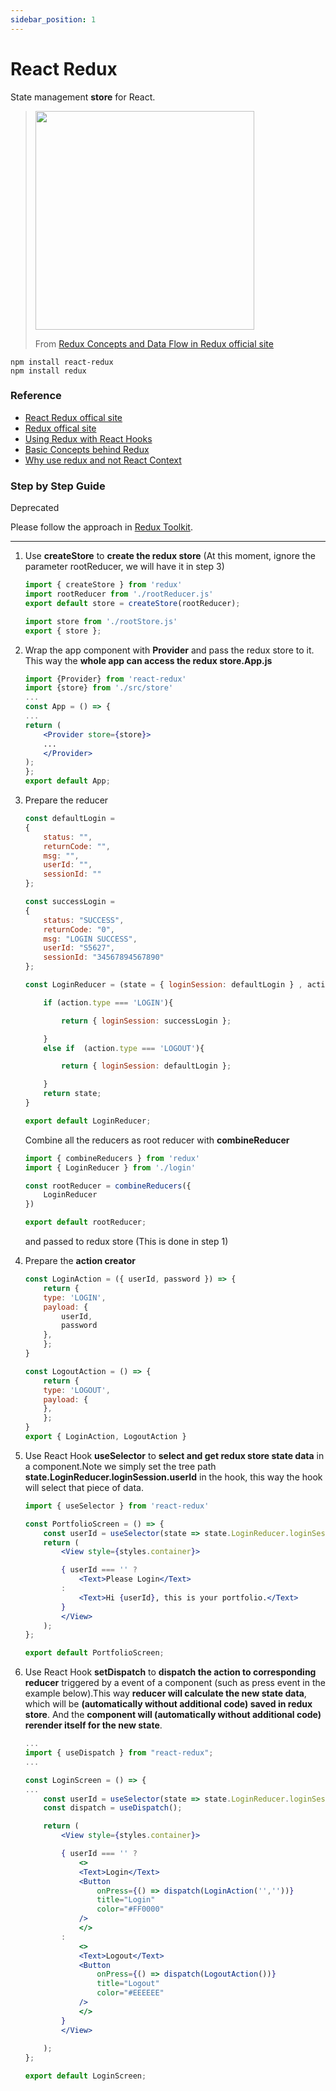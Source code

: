 ```yaml
---
sidebar_position: 1
---
```



# React Redux

State management **store** for React.

> <img src="https://redux.js.org/assets/images/ReduxDataFlowDiagram-49fa8c3968371d9ef6f2a1486bd40a26.gif" width="350"/>
>
> From [Redux Concepts and Data Flow in Redux official site](https://redux.js.org/tutorials/fundamentals/part-2-concepts-data-flow)

```console
npm install react-redux
npm install redux
```

### Reference

- [React Redux offical site](https://react-redux.js.org/)
- [Redux offical site](https://redux.js.org/)
- [Using Redux with React Hooks](https://thoughtbot.com/blog/using-redux-with-react-hooks)
- [Basic Concepts behind Redux](https://redux.js.org/tutorials/essentials/part-1-overview-concepts)
- [Why use redux and not React Context ](https://stackoverflow.com/questions/49568073/react-context-vs-react-redux-when-should-i-use-each-one)

### Step by Step Guide 
     
<Highlight color="#dd0000">Deprecated</Highlight> 

Please follow the approach in [Redux Toolkit](https://redux-toolkit.js.org/usage/usage-guide).

---

1. Use **createStore** to **create the redux store** (At this moment, ignore the parameter rootReducer, we will have it in step 3)
  
    ```jsx title="src/store/rootStore.js"
    import { createStore } from 'redux'
    import rootReducer from './rootReducer.js'
    export default store = createStore(rootReducer);
    ```
      
    ```jsx title="src/store/index.js"
    import store from './rootStore.js'
    export { store };
    ```

2. Wrap the app component with **Provider** and pass the redux store to it. This way the **whole app can access the redux store.App.js**

    ```jsx
    import {Provider} from 'react-redux'
    import {store} from './src/store'
    ...
    const App = () => {
    ...
    return (
        <Provider store={store}>
        ...
        </Provider>
    );
    };
    export default App;
    ```

3. Prepare the reducer

    ```jsx title="src/store/login/LoginReducer.js"
    const defaultLogin = 
    {
        status: "",
        returnCode: "",
        msg: "",
        userId: "",
        sessionId: ""
    };

    const successLogin = 
    {
        status: "SUCCESS",
        returnCode: "0",
        msg: "LOGIN SUCCESS",
        userId: "S5627",
        sessionId: "34567894567890"
    };

    const LoginReducer = (state = { loginSession: defaultLogin } , action) => {

        if (action.type === 'LOGIN'){

            return { loginSession: successLogin };

        }
        else if  (action.type === 'LOGOUT'){

            return { loginSession: defaultLogin };

        }
        return state;
    }

    export default LoginReducer;
    ```

    Combine all the reducers as root reducer with **combineReducer**

    ```jsx title="src/store/login/LoginReducer.js"
    import { combineReducers } from 'redux'
    import { LoginReducer } from './login'

    const rootReducer = combineReducers({  
        LoginReducer
    })

    export default rootReducer;
    ```

    and passed to redux store (This is done in step 1)

4. Prepare the **action creator**

    ```jsx title="src/store/login/LoginAction.js"
    const LoginAction = ({ userId, password }) => { 
        return {
        type: 'LOGIN',
        payload: {                        
            userId,
            password
        },
        };
    }

    const LogoutAction = () => { 
        return {
        type: 'LOGOUT',
        payload: {                        
        },
        };
    }
    export { LoginAction, LogoutAction }
    ```

5. Use React Hook **useSelector** to **select and get redux store state data** in a component.Note we simply set the tree path **state.LoginReducer.loginSession.userId** in the hook, this way the hook will select that piece of data.

    ```jsx title="src/store/login/LoginAction.js"
    import { useSelector } from 'react-redux'

    const PortfolioScreen = () => {
        const userId = useSelector(state => state.LoginReducer.loginSession.userId);
        return (
            <View style={styles.container}>

            { userId === '' ? 
                <Text>Please Login</Text>
            : 
                <Text>Hi {userId}, this is your portfolio.</Text>
            }
            </View>
        );
    };

    export default PortfolioScreen;
    ```

6. Use React Hook **setDispatch** to **dispatch the action to corresponding reducer** triggered by a event of a component (such as press event in the example below).This way **reducer will calculate the new state data**, which will be **(automatically without additional code) saved in redux store**. And the **component will (automatically without additional code) rerender itself for the new state**.

    ```jsx title="src/store/login/LoginScreen.js"
    ...
    import { useDispatch } from "react-redux";
    ...

    const LoginScreen = () => {
    ...
        const userId = useSelector(state => state.LoginReducer.loginSession.userId);
        const dispatch = useDispatch();

        return (
            <View style={styles.container}>

            { userId === '' ? 
                <>
                <Text>Login</Text>
                <Button
                    onPress={() => dispatch(LoginAction('',''))}
                    title="Login"
                    color="#FF0000"
                />
                </>
            : 
                <>
                <Text>Logout</Text>
                <Button
                    onPress={() => dispatch(LogoutAction())}
                    title="Logout"
                    color="#EEEEEE"
                />
                </>
            }
            </View>
            
        );
    };

    export default LoginScreen;
    ```

